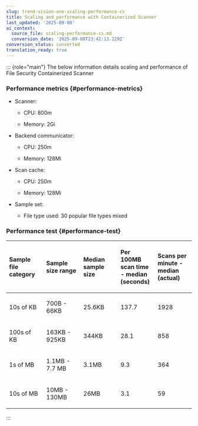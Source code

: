 ```yaml
---
slug: trend-vision-one-scaling-performance-cs
title: Scaling and performance with Containerized Scanner
last_updated: '2025-09-08'
ai_context:
  source_file: scaling-performance-cs.md
  conversion_date: '2025-09-08T23:42:13.229Z'
conversion_status: converted
translation_ready: true
---
```


::: {role="main"}
The below information details scaling and performance of File Security Containerized Scanner

### Performance metrics {#performance-metrics}

- Scanner:

  - CPU: 800m

  - Memory: 2Gi

- Backend communicator:

  - CPU: 250m

  - Memory: 128Mi

- Scan cache:

  - CPU: 250m

  - Memory: 128Mi

- Sample set:

  - File type used: 30 popular file types mixed

### Performance test {#performance-test}

<table>
<colgroup>
<col style="width: 20%" />
<col style="width: 20%" />
<col style="width: 20%" />
<col style="width: 20%" />
<col style="width: 20%" />
</colgroup>
<thead style="text-align: left;">
<tr>
<th><p>Sample file category</p></th>
<th><p>Sample size range</p></th>
<th><p>Median sample size</p></th>
<th><p>Per 100MB scan time - median (seconds)</p></th>
<th><p>Scans per minute - median (actual)</p></th>
</tr>
</thead>
<tbody style="text-align: left;">
<tr>
<td><p>10s of KB</p></td>
<td><p>700B - 66KB</p></td>
<td><p>25.6KB</p></td>
<td><p>137.7</p></td>
<td><p>1928</p></td>
</tr>
<tr>
<td><p>100s of KB</p></td>
<td><p>163KB - 925KB</p></td>
<td><p>344KB</p></td>
<td><p>28.1</p></td>
<td><p>858</p></td>
</tr>
<tr>
<td><p>1s of MB</p></td>
<td><p>1.1MB - 7.7 MB</p></td>
<td><p>3.1MB</p></td>
<td><p>9.3</p></td>
<td><p>364</p></td>
</tr>
<tr>
<td><p>10s of MB</p></td>
<td><p>10MB - 130MB</p></td>
<td><p>26MB</p></td>
<td><p>3.1</p></td>
<td><p>59</p></td>
</tr>
</tbody>
</table>
:::
